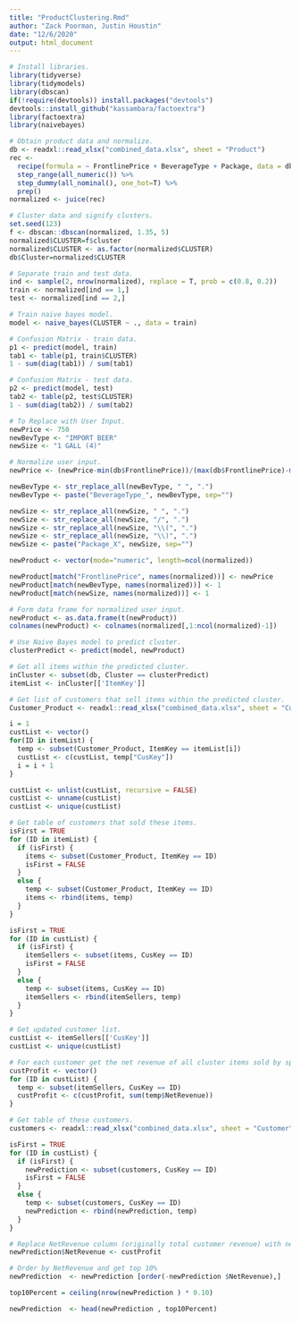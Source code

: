 ```yaml
---
title: "ProductClustering.Rmd"
author: "Zack Poorman, Justin Houstin"
date: "12/6/2020"
output: html_document
---
```


```r
# Install libraries.
library(tidyverse)
library(tidymodels)
library(dbscan)
if(!require(devtools)) install.packages("devtools")
devtools::install_github("kassambara/factoextra")
library(factoextra)
library(naivebayes)
```

```r
# Obtain product data and normalize.
db <- readxl::read_xlsx("combined_data.xlsx", sheet = "Product")
rec <- 
  recipe(formula = ~ FrontlinePrice + BeverageType + Package, data = db) %>% 
  step_range(all_numeric()) %>% 
  step_dummy(all_nominal(), one_hot=T) %>%
  prep()
normalized <- juice(rec)

# Cluster data and signify clusters.
set.seed(123)
f <- dbscan::dbscan(normalized, 1.35, 5)
normalized$CLUSTER=f$cluster
normalized$CLUSTER <- as.factor(normalized$CLUSTER)
db$Cluster=normalized$CLUSTER

# Separate train and test data. 
ind <- sample(2, nrow(normalized), replace = T, prob = c(0.8, 0.2))
train <- normalized[ind == 1,]
test <- normalized[ind == 2,]

# Train naive bayes model.
model <- naive_bayes(CLUSTER ~ ., data = train)

# Confusion Matrix - train data.
p1 <- predict(model, train)
tab1 <- table(p1, train$CLUSTER)
1 - sum(diag(tab1)) / sum(tab1)

# Confusion Matrix - test data.
p2 <- predict(model, test)
tab2 <- table(p2, test$CLUSTER)
1 - sum(diag(tab2)) / sum(tab2)

# To Replace with User Input.
newPrice <- 750
newBevType <- "IMPORT BEER"
newSize <- "1 GALL (4)"

# Normalize user input.
newPrice <- (newPrice-min(db$FrontlinePrice))/(max(db$FrontlinePrice)-min(db$FrontlinePrice))

newBevType <- str_replace_all(newBevType, " ", ".")
newBevType <- paste("BeverageType_", newBevType, sep="")

newSize <- str_replace_all(newSize, " ", ".")
newSize <- str_replace_all(newSize, "/", ".")
newSize <- str_replace_all(newSize, "\\(", ".")
newSize <- str_replace_all(newSize, "\\)", ".")
newSize <- paste("Package_X", newSize, sep="")

newProduct <- vector(mode="numeric", length=ncol(normalized))

newProduct[match("FrontlinePrice", names(normalized))] <- newPrice
newProduct[match(newBevType, names(normalized))] <- 1
newProduct[match(newSize, names(normalized))] <- 1

# Form data frame for normalized user input.
newProduct <- as.data.frame(t(newProduct))
colnames(newProduct) <- colnames(normalized[,1:ncol(normalized)-1])

# Use Naive Bayes model to predict cluster.
clusterPredict <- predict(model, newProduct)

# Get all items within the predicted cluster.
inCluster <- subset(db, Cluster == clusterPredict)
itemList <- inCluster[['ItemKey']]

# Get list of customers that sell items within the predicted cluster.
Customer_Product <- readxl::read_xlsx("combined_data.xlsx", sheet = "Customer-Product")

i = 1
custList <- vector()
for(ID in itemList) {
  temp <- subset(Customer_Product, ItemKey == itemList[i])
  custList <- c(custList, temp["CusKey"])
  i = i + 1
}

custList <- unlist(custList, recursive = FALSE)
custList <- unname(custList)
custList <- unique(custList)

# Get table of customers that sold these items.
isFirst = TRUE
for (ID in itemList) {
  if (isFirst) {
    items <- subset(Customer_Product, ItemKey == ID)
    isFirst = FALSE
  }
  else {
    temp <- subset(Customer_Product, ItemKey == ID)
    items <- rbind(items, temp)
  }
}

isFirst = TRUE
for (ID in custList) {
  if (isFirst) {
    itemSellers <- subset(items, CusKey == ID)
    isFirst = FALSE
  }
  else {
    temp <- subset(items, CusKey == ID)
    itemSellers <- rbind(itemSellers, temp)
  }
}

# Get updated customer list.
custList <- itemSellers[['CusKey']]
custList <- unique(custList)

# For each customer get the net revenue of all cluster items sold by specific customer.
custProfit <- vector()
for (ID in custList) {
  temp <- subset(itemSellers, CusKey == ID)
  custProfit <- c(custProfit, sum(temp$NetRevenue))
}

# Get table of these customers.
customers <- readxl::read_xlsx("combined_data.xlsx", sheet = "Customer")

isFirst = TRUE
for (ID in custList) {
  if (isFirst) {
    newPrediction <- subset(customers, CusKey == ID)
    isFirst = FALSE
  }
  else {
    temp <- subset(customers, CusKey == ID)
    newPrediction <- rbind(newPrediction, temp)
  }
}

# Replace NetRevenue column (originally total customer revenue) with new NetRevenue(NetRevenue of customer sales on cluster items).
newPrediction$NetRevenue <- custProfit

# Order by NetRevenue and get top 10%
newPrediction  <- newPrediction [order(-newPrediction $NetRevenue),]

top10Percent = ceiling(nrow(newPrediction ) * 0.10)

newPrediction  <- head(newPrediction , top10Percent)

```